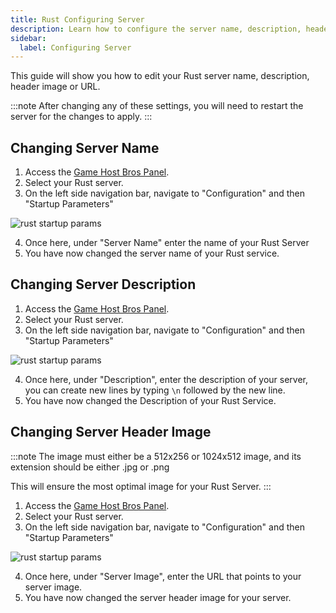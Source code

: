 ```yaml
---
title: Rust Configuring Server
description: Learn how to configure the server name, description, header image and URL.
sidebar:
  label: Configuring Server
---
```


This guide will show you how to edit your Rust server name, description, header image or URL.

:::note
After changing any of these settings, you will need to restart the server for the changes to apply.
:::

## Changing Server Name
1. Access the [Game Host Bros Panel](https://panel.gamehostbros.com/).
2. Select your Rust server.
3. On the left side navigation bar, navigate to "Configuration" and then "Startup Parameters"

![rust startup params](../../../../assets/guide-images/rust/rust-startupparams.png)

4. Once here, under "Server Name" enter the name of your Rust Server
5. You have now changed the server name of your Rust service.

## Changing Server Description
1. Access the [Game Host Bros Panel](https://panel.gamehostbros.com/).
2. Select your Rust server.
3. On the left side navigation bar, navigate to "Configuration" and then "Startup Parameters"

![rust startup params](../../../../assets/guide-images/rust/rust-startupparams.png)

4. Once here, under "Description", enter the description of your server, you can create new lines by typing `\n` followed by the new line.
5. You have now changed the Description of your Rust Service.

## Changing Server Header Image
:::note
The image must either be a 512x256 or 1024x512 image, and its extension should be either .jpg or .png

This will ensure the most optimal image for your Rust Server.
:::
1. Access the [Game Host Bros Panel](https://panel.gamehostbros.com/).
2. Select your Rust server.
3. On the left side navigation bar, navigate to "Configuration" and then "Startup Parameters"

![rust startup params](../../../../assets/guide-images/rust/rust-startupparams.png)

4. Once here, under "Server Image", enter the URL that points to your server image.
5. You have now changed the server header image for your server.